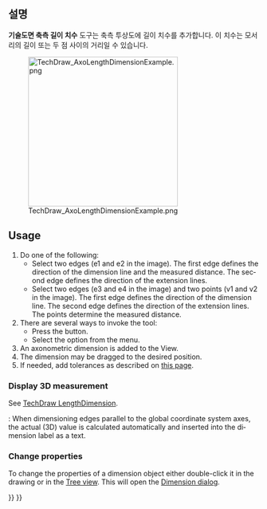 <languages/>

{{Docnav
|[[TechDraw_Balloon/ko|풍선]]
|[[TechDraw_LandmarkDimension|LandmarkDimension]]
|[[TechDraw_Workbench/ko|기술도면 작업대]]
|IconL=TechDraw_Balloon.svg
|IconR=TechDraw_LandmarkDimension.svg
|IconC=Workbench_TechDraw.svg
}}

{{GuiCommand
|Name=기술도면 축측 길이 치
|MenuLocation=기술도면→ 주석→ 축측 길이 치수
|Workbenches=[[TechDraw_Workbench/ko|기술도면 작업대]]
|Version=0.21
}}

<span id="Description"></span>
==설명==

'''기술도면 축측 길이 치수''' 도구는 축측 투상도에 길이 치수를 추가합니다. 이 치수는 모서리의 길이 또는 두 점 사이의 거리일 수 있습니다.

[[Image:TechDraw_AxoLengthDimensionExample.png|300px]]
<div lang="en" dir="ltr" class="mw-content-ltr">
{{Caption|Axonometric length dimensions based on an edge (blue) and two points (red)}}
</div>

<div lang="en" dir="ltr" class="mw-content-ltr">
==Usage==
</div>

<div lang="en" dir="ltr" class="mw-content-ltr">
# Do one of the following:
#* Select two edges (e1 and e2 in the image). The first edge defines the direction of the dimension line and the measured distance. The second edge defines the direction of the extension lines.
#* Select two edges (e3 and e4 in the image) and two points (v1 and v2 in the image). The first edge defines the direction of the dimension line. The second edge defines the direction of the extension lines. The points determine the measured distance.
# There are several ways to invoke the tool:
#* Press the {{Button|[[Image:TechDraw_AxoLengthDimension.svg|16px]] [[TechDraw_AxoLengthDimension|Axonometric length dimension]]}} button.
#* Select the {{MenuCommand|TechDraw → Annotations → [[Image:TechDraw_AxoLengthDimension.svg|16px]] Axonometric length dimension}} option from the menu.
# An axonometric dimension is added to the View.
# The dimension may be dragged to the desired position.
# If needed, add tolerances as described on [[TechDraw_Geometric_dimensioning_and_tolerancing#Tolerances|this page]].
</div>

<div lang="en" dir="ltr" class="mw-content-ltr">
===Display 3D measurement===
</div>

<div lang="en" dir="ltr" class="mw-content-ltr">
See [[TechDraw_LengthDimension#Display_3D_measurement|TechDraw LengthDimension]].
</div>

<div lang="en" dir="ltr" class="mw-content-ltr">
{{VersionPlus|0.22}}: When dimensioning edges parallel to the global coordinate system axes, the actual (3D) value is calculated automatically and inserted into the dimension label as a text.
</div>

<div lang="en" dir="ltr" class="mw-content-ltr">
===Change properties===
</div>

<div lang="en" dir="ltr" class="mw-content-ltr">
To change the properties of a dimension object either double-click it in the drawing or in the [[Tree_view|Tree view]]. This will open the [[TechDraw_LengthDimension#Dimension_dialog|Dimension dialog]].
</div>


{{Docnav
|[[TechDraw_Balloon/ko|풍선]]
|[[TechDraw_LandmarkDimension|LandmarkDimension]]
|[[TechDraw_Workbench/ko|기술도면 작업대]]
|IconL=TechDraw_Balloon.svg
|IconR=TechDraw_LandmarkDimension.svg
|IconC=Workbench_TechDraw.svg
}}

{{TechDraw Tools navi{{#translation:}}}}
{{Userdocnavi{{#translation:}}}}